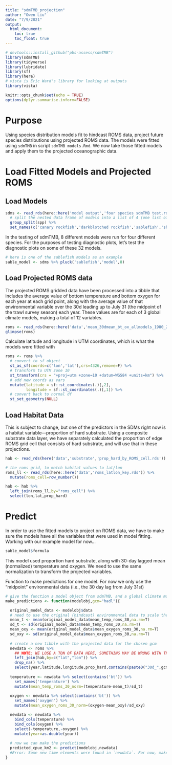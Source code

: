 ```yaml
---
title: "sdmTMB_projection"
author: "Owen Liu"
date: "7/9/2021"
output: 
  html_document:
    toc: true
    toc_float: true
---
```


```r
# devtools::install_github("pbs-assess/sdmTMB")
library(sdmTMB)
library(tidyverse)
library(lubridate)
library(sf)
library(here)
# vista is Eric Ward's library for looking at outputs
library(vista)

knitr::opts_chunk$set(echo = TRUE)
options(dplyr.summarise.inform=FALSE)
```

# Purpose

Using species distribution models fit to hindcast ROMS data, project future species distributions using projected ROMS data. The models were fitted using `sdmTMB` in script `sdmTMB models.Rmd`. We now take those fitted models and apply them to the projected oceanographic data.

# Load Fitted Models and Projected ROMS

## Load Models

```r
sdms <- read_rds(here::here('model output','four species sdmTMB test.rds')) %>% 
  # split the nested data frame of models into a list of 4 (one list of models per species)
  group_split(spp) %>% 
  set_names(c('canary rockfish','darkblotched rockfish','sablefish','shortspine thornyhead'))
```

In the testing of sdmTMB, 8 different models were run for four different species. For the purposes of testing diagnostic plots, let's test the diagnostic plots on some of these 32 models.

```r
# here is one of the sablefish models as an example
sable_model <- sdms %>% pluck('sablefish','model',8)
```

## Load Projected ROMS data

The projected ROMS gridded data have been processed into a tibble that includes the average value of bottom temperature and bottom oxygen for each year at each grid point, along with the average value of that environmental variable over the 30d leading up to July 31 (the midpoint of the trawl survey season) each year. These values are for each of 3 global climate models, making a total of 12 variables.

```r
roms <- read_rds(here::here('data','mean_30dmean_bt_ox_allmodels_1980_2100.rds'))
glimpse(roms)
```

Calculate latitude and longitude in UTM coordinates, which is what the models were fitted with

```r
roms <- roms %>% 
  # convert to sf object
  st_as_sf(coords=c('lon','lat'),crs=4326,remove=F) %>%
  # transform to UTM zone 10
  st_transform(crs = "+proj=utm +zone=10 +datum=WGS84 +units=km") %>%
  # add new coords as vars
  mutate(latitude = sf::st_coordinates(.)[,2],
         longitude = sf::st_coordinates(.)[,1]) %>%
  # convert back to normal df
  st_set_geometry(NULL)
```


## Load Habitat Data

This is subject to change, but one of the predictors in the SDMs right now is a habitat variable---proportion of hard substrate. Using a composite substrate data layer, we have separately calculated the proportion of edge ROMS grid cell that consists of hard substrate, and will use that in these projections.

```r
hab <- read_rds(here('data','substrate','prop_hard_by_ROMS_cell.rds'))

# the roms grid, to match habitat values to lat/lon
roms_ll <- read_rds(here::here('data','roms_latlon_key.rds')) %>% 
  mutate(roms_cell=row_number())

hab <- hab %>% 
  left_join(roms_ll,by="roms_cell") %>% 
  select(lon,lat,prop_hard)
```


# Predict

In order to use the fitted models to project on ROMS data, we have to make sure the models have all the variables that were used in model fitting. Working with our example model for now...

```r
sable_model$formula
```

This model used proportion hard substrate, along with 30-day lagged mean (normalized) temperature and oxygen. We need to use the same normalization to transform the projected variables.

Function to make predictions for one model. For now we only use the "midpoint" environmental data (i.e., the 30 day lag from July 31st)

```r
# give the function a model object from sdmTMB, and a global climate model, either 'hadl','gfdl', or 'ipsl'
make_predictions <- function(modelobj,gcm="hadl"){

  original_model_data <- modelobj$data
  # need to use the original (hindcast) environmental data to scale the projected data
  mean_t <- mean(original_model_data$mean_temp_roms_30,na.rm=T)
  sd_t <- sd(original_model_data$mean_temp_roms_30,na.rm=T)
  mean_oxy <- mean(original_model_data$mean_oxygen_roms_30,na.rm=T)
  sd_oxy <- sd(original_model_data$mean_oxygen_roms_30,na.rm=T)
  
  # create a new tibble with the projected data for the chosen gcm
  newdata <- roms %>% 
    ## NOTE: WE LOSE A TON OF DATA HERE, SOMETHING MAY BE WRONG WITH THE HABITAT DATA
    left_join(hab,by=c("lat","lon")) %>% 
    drop_na() %>% 
    select(year,latitude,longitude,prop_hard,contains(paste0("30d_",gcm)))
  
  temperature <- newdata %>% select(contains('bt')) %>% 
    set_names('temperature') %>% 
    mutate(mean_temp_roms_30_norm=(temperature-mean_t)/sd_t)
  
  oxygen <- newdata %>% select(contains('bt')) %>% 
    set_names('oxygen') %>% 
    mutate(mean_oxygen_roms_30_norm=(oxygen-mean_oxy)/sd_oxy)

  newdata <- newdata %>% 
    bind_cols(temperature) %>% 
    bind_cols(oxygen) %>% 
    select(-temperature,-oxygen) %>% 
    mutate(year=as.double(year))
  
  # now we can make the predictions
  predicted_cpue_km2 <- predict(modelobj,newdata)
  #Error: Some new time elements were found in `newdata`. For now, make sure only time elements from the original dataset are present. If you would like to predict on new time elements, see the `extra_time` argument in `?sdmTMB:::predict.sdmTMB`.
}
```


